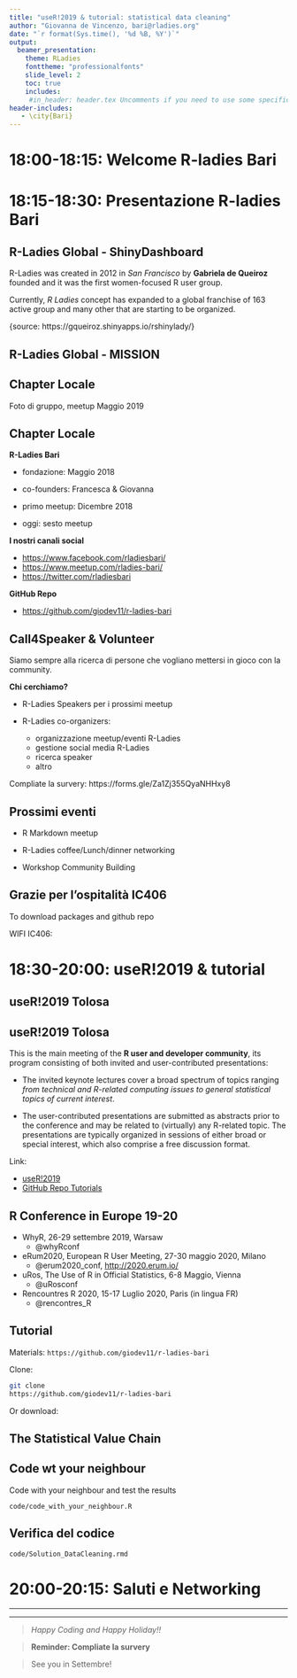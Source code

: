 ```yaml
---
title: "useR!2019 & tutorial: statistical data cleaning"
author: "Giovanna de Vincenzo, bari@rladies.org"
date: "`r format(Sys.time(), '%d %B, %Y')`"
output:
  beamer_presentation:
    theme: RLadies
    fonttheme: "professionalfonts"
    slide_level: 2
    toc: true
    includes:
     #in_header: header.tex Uncomments if you need to use some specific packages and put in this       file
header-includes:
   - \city{Bari}
---
```

# 18:00-18:15: Welcome R-ladies Bari

# 18:15-18:30: Presentazione R-ladies Bari 

## R-Ladies Global - ShinyDashboard 

R-Ladies was created in 2012 in *San Francisco* by **Gabriela de Queiroz** founded and it was the first women-focused R user group. 

Currently, *R Ladies* concept has expanded to a global franchise of 163 active group and many other that are starting to be organized.

<!-- \begin{center} -->
<!-- \includegraphics[width=0.7\textwidth]{Woman_package.png} -->
<!-- \end{center} -->

\small{source: https://gqueiroz.shinyapps.io/rshinylady/}

## R-Ladies Global - MISSION

\begin{center}
\includegraphics[height=35mm]{icon/r-ladies-mission.png}
\end{center}

## Chapter Locale

Foto di gruppo, meetup Maggio 2019

\begin{center}
\includegraphics[height=50mm]{icon/foto_gruppo.jpg}
\end{center}

## Chapter Locale

**R-Ladies Bari**

* fondazione: Maggio 2018

* co-founders: Francesca & Giovanna

* primo meetup: Dicembre 2018

* oggi: sesto meetup

**I nostri canali social**

 - [https://www.facebook.com/rladiesbari/](https://www.facebook.com/rladiesbari/)
 - [https://www.meetup.com/rladies-bari/](https://www.meetup.com/rladies-bari/)
 - [https://twitter.com/rladiesbari](https://twitter.com/rladiesbari/)
<p></p>

**GitHub Repo**

 - [https://github.com/giodev11/r-ladies-bari](https://github.com/giodev11/r-ladies-bari)
<p></p>

## Call4Speaker & Volunteer

Siamo sempre alla ricerca di persone che vogliano mettersi in gioco con la community.

**Chi cerchiamo?**

* R-Ladies Speakers per i prossimi meetup

* R-Ladies co-organizers:
    + organizzazione meetup/eventi R-Ladies
    + gestione social media R-Ladies
    + ricerca speaker
    + altro
    
Compliate la survery: https://forms.gle/Za1Zj355QyaNHHxy8

## Prossimi eventi

- R Markdown meetup

- R-Ladies coffee/Lunch/dinner networking

- Workshop Community Building

## Grazie per l'ospitalità IC406

\begin{center}
\includegraphics[height=60mm]{icon/IC406.jpg}
\end{center}


To download packages and github repo

WIFI IC406: 

# 18:30-20:00: useR!2019 & tutorial

## useR!2019 Tolosa

\begin{picture}(0,0)
\put(-20,-30){\includegraphics[height=45mm]{icon/user.PNG}}
\end{picture}

\begin{picture}(0,0)
\put(80,-100){\includegraphics[height=30mm]{icon/user2.PNG}}
\end{picture}


## useR!2019 Tolosa

This is the main meeting of the **R user and developer community**, its program consisting of both invited and user-contributed presentations:

* The invited keynote lectures cover a broad spectrum of topics ranging *from technical and R-related computing issues to general statistical topics of current interest*.

* The user-contributed presentations are submitted as abstracts prior to the conference and may be related to (virtually) any R-related topic. The presentations are typically organized in sessions of either broad or special interest, which also comprise a free discussion format. 

Link:

 - [useR!2019](http://www.user2019.fr/)
 - [GitHub Repo Tutorials](https://github.com/sowla/useR2019-materials)
 
 
## R Conference in Europe 19-20

* WhyR, 26-29 settembre 2019, Warsaw
    + @whyRconf

* eRum2020, European R User Meeting, 27-30 maggio 2020, Milano
    + @erum2020_conf, [http://2020.erum.io/](http://2020.erum.io/)
    
* uRos, The Use of R in Official Statistics, 6-8 Maggio, Vienna
    + @uRosconf
    
* Rencountres R 2020, 15-17 Luglio 2020, Paris (in lingua FR)
    + @rencontres_R

## Tutorial 

Materials: `https://github.com/giodev11/r-ladies-bari`

Clone:
```bash
git clone 
https://github.com/giodev11/r-ladies-bari

```
Or download:
\begin{picture}(0,0)
\put(100,-60){\includegraphics[height=35mm]{icon/github.png}}
\end{picture}

## The Statistical Value Chain

\begin{center}
\includegraphics[width=100mm]{icon/valuechain.pdf}
\end{center}

## Code wt your neighbour 

Code with your neighbour and test the results

\centering
`code/code_with_your_neighbour.R`


## Verifica del codice

\centering
`code/Solution_DataCleaning.rmd`

# 20:00-20:15: Saluti e Networking

---

> \textbf{\color{rladiespurple}{{Thank you for your attention}}}


> \textbf{\color{rladiespurple}{{Any questions or ideas?}}}

---

> *Happy Coding and Happy Holiday!!*

>  **Reminder: Compliate la survery**


>  See you in Settembre!



